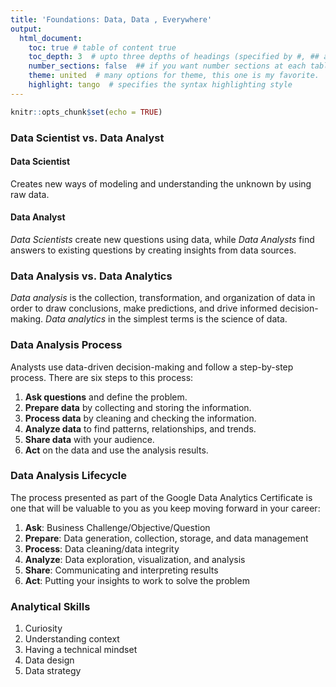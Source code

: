 ```yaml
---
title: 'Foundations: Data, Data , Everywhere'
output:
  html_document:
    toc: true # table of content true
    toc_depth: 3  # upto three depths of headings (specified by #, ## and ###)
    number_sections: false  ## if you want number sections at each table header
    theme: united  # many options for theme, this one is my favorite.
    highlight: tango  # specifies the syntax highlighting style
---
```


```r
knitr::opts_chunk$set(echo = TRUE)
```

### Data Scientist vs. Data Analyst

#### Data Scientist

Creates new ways of modeling and understanding the unknown by using raw
data.


#### Data Analyst

*Data Scientists* create new questions using data, while *Data Analysts* find
answers to existing questions by creating insights from data sources.


### Data Analysis vs. Data Analytics

*Data analysis* is the collection, transformation, and organization of data in
order to draw conclusions, make predictions, and drive informed decision-making.
*Data analytics* in the simplest terms is the science of data.

### Data Analysis Process

Analysts use data-driven decision-making and follow a step-by-step process.
There are six steps to this process:

1. **Ask questions** and define the problem.
2. **Prepare data** by collecting and storing the information.
3. **Process data** by cleaning and checking the information.
4. **Analyze data** to find patterns, relationships, and trends.
5. **Share data** with your audience.
6. **Act** on the data and use the analysis results.


### Data Analysis Lifecycle

The process presented as part of the Google Data Analytics Certificate is one that will be valuable to you as you keep moving forward in your career:

1. **Ask**: Business Challenge/Objective/Question
2. **Prepare**: Data generation, collection, storage, and data management
3. **Process**: Data cleaning/data integrity
4. **Analyze**: Data exploration, visualization, and analysis
5. **Share**: Communicating and interpreting results 
6. **Act**:  Putting your insights to work to solve the problem


### Analytical Skills

1. Curiosity
2. Understanding context
3. Having a technical mindset
4. Data design
5. Data strategy



